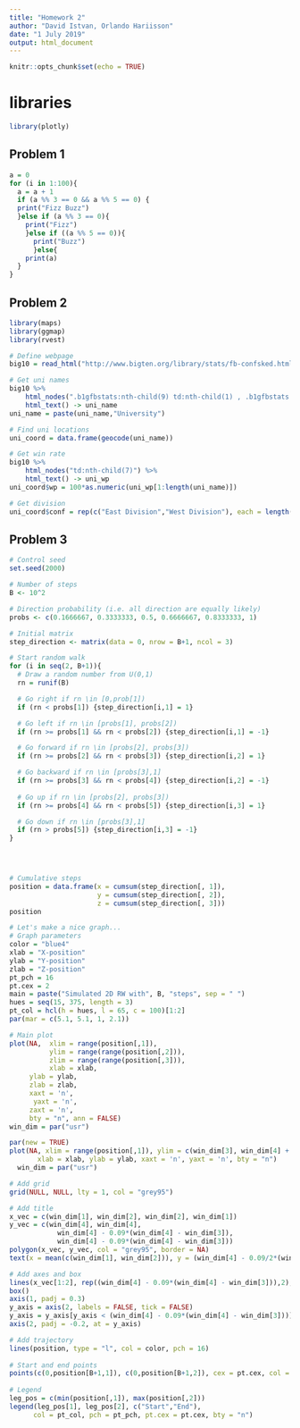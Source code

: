 ```yaml
---
title: "Homework 2"
author: "David Istvan, Orlando Hariisson"
date: "1 July 2019"
output: html_document
---
```


```r
knitr::opts_chunk$set(echo = TRUE)
```

# libraries
```r
library(plotly)
```

## Problem 1

```r
a = 0
for (i in 1:100){
  a = a + 1
  if (a %% 3 == 0 && a %% 5 == 0) {
  print("Fizz Buzz")
  }else if (a %% 3 == 0){
    print("Fizz")
    }else if ((a %% 5 == 0)){
      print("Buzz")
      }else{
    print(a)
  }
}
```

## Problem 2

```r
library(maps)
library(ggmap)
library(rvest)

# Define webpage
big10 = read_html("http://www.bigten.org/library/stats/fb-confsked.html#standings")

# Get uni names
big10 %>% 
    html_nodes(".b1gfbstats:nth-child(9) td:nth-child(1) , .b1gfbstats:nth-child(6) td:nth-child(1)") %>% 
    html_text() -> uni_name
uni_name = paste(uni_name,"University")

# Find uni locations
uni_coord = data.frame(geocode(uni_name))

# Get win rate
big10 %>% 
    html_nodes("td:nth-child(7)") %>%
    html_text() -> uni_wp
uni_coord$wp = 100*as.numeric(uni_wp[1:length(uni_name)])

# Get division
uni_coord$conf = rep(c("East Division","West Division"), each = length(uni_name)/2)
```


## Problem 3

```r
# Control seed
set.seed(2000)

# Number of steps
B <- 10^2

# Direction probability (i.e. all direction are equally likely)
probs <- c(0.1666667, 0.3333333, 0.5, 0.6666667, 0.8333333, 1)

# Initial matrix
step_direction <- matrix(data = 0, nrow = B+1, ncol = 3)

# Start random walk
for (i in seq(2, B+1)){
  # Draw a random number from U(0,1)
  rn = runif(B)

  # Go right if rn \in [0,prob[1])
  if (rn < probs[1]) {step_direction[i,1] = 1}

  # Go left if rn \in [probs[1], probs[2])
  if (rn >= probs[1] && rn < probs[2]) {step_direction[i,1] = -1}

  # Go forward if rn \in [probs[2], probs[3])
  if (rn >= probs[2] && rn < probs[3]) {step_direction[i,2] = 1}

  # Go backward if rn \in [probs[3],1]
  if (rn >= probs[3] && rn < probs[4]) {step_direction[i,2] = -1}
  
  # Go up if rn \in [probs[2], probs[3])
  if (rn >= probs[4] && rn < probs[5]) {step_direction[i,3] = 1}

  # Go down if rn \in [probs[3],1]
  if (rn > probs[5]) {step_direction[i,3] = -1}
}


  

```

```r
# Cumulative steps
position = data.frame(x = cumsum(step_direction[, 1]), 
                      y = cumsum(step_direction[, 2]),
                      z = cumsum(step_direction[, 3]))
position
```


```r
# Let's make a nice graph...
# Graph parameters
color = "blue4"
xlab = "X-position"
ylab = "Y-position"
zlab = "Z-position"
pt_pch = 16
pt.cex = 2
main = paste("Simulated 2D RW with", B, "steps", sep = " ")
hues = seq(15, 375, length = 3)
pt_col = hcl(h = hues, l = 65, c = 100)[1:2]
par(mar = c(5.1, 5.1, 1, 2.1))

# Main plot
plot(NA,  xlim = range(position[,1]), 
          ylim = range(range(position[,2])), 
          zlim = range(range(position[,3])),
          xlab = xlab,
     ylab = ylab,
     zlab = zlab,
     xaxt = 'n', 
      yaxt = 'n',
     zaxt = 'n',
     bty = "n", ann = FALSE)
win_dim = par("usr")

par(new = TRUE)
plot(NA, xlim = range(position[,1]), ylim = c(win_dim[3], win_dim[4] + 0.09*(win_dim[4] - win_dim[3])),
       xlab = xlab, ylab = ylab, xaxt = 'n', yaxt = 'n', bty = "n")
  win_dim = par("usr")

# Add grid
grid(NULL, NULL, lty = 1, col = "grey95")

# Add title
x_vec = c(win_dim[1], win_dim[2], win_dim[2], win_dim[1])
y_vec = c(win_dim[4], win_dim[4],
            win_dim[4] - 0.09*(win_dim[4] - win_dim[3]),
            win_dim[4] - 0.09*(win_dim[4] - win_dim[3]))
polygon(x_vec, y_vec, col = "grey95", border = NA)
text(x = mean(c(win_dim[1], win_dim[2])), y = (win_dim[4] - 0.09/2*(win_dim[4] - win_dim[3])), main)

# Add axes and box
lines(x_vec[1:2], rep((win_dim[4] - 0.09*(win_dim[4] - win_dim[3])),2), col = 1)
box()
axis(1, padj = 0.3)
y_axis = axis(2, labels = FALSE, tick = FALSE)
y_axis = y_axis[y_axis < (win_dim[4] - 0.09*(win_dim[4] - win_dim[3]))]
axis(2, padj = -0.2, at = y_axis)

# Add trajectory
lines(position, type = "l", col = color, pch = 16)
  
# Start and end points
points(c(0,position[B+1,1]), c(0,position[B+1,2]), cex = pt.cex, col = pt_col, pch = pt_pch)
  
# Legend
leg_pos = c(min(position[,1]), max(position[,2]))
legend(leg_pos[1], leg_pos[2], c("Start","End"), 
      col = pt_col, pch = pt_pch, pt.cex = pt.cex, bty = "n")
```

